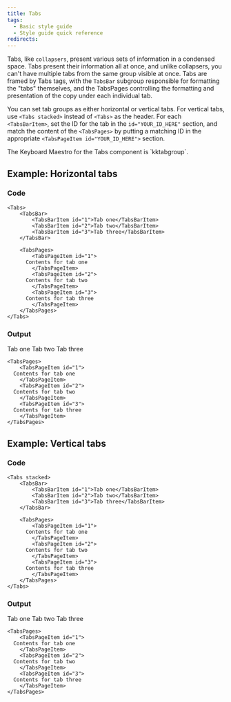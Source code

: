 ```yaml
---
title: Tabs
tags:
  - Basic style guide
  - Style guide quick reference
redirects:
---
```


Tabs, like `collapsers`, present various sets of information in a condensed space. Tabs present their information all at once, and unlike collapsers, you can't have multiple tabs from the same group visible at once. Tabs are framed by Tabs tags, with the `TabsBar` subgroup responsible for formatting the "tabs" themselves, and the TabsPages controlling the formatting and presentation of the copy under each individual tab. 

You can set tab groups as either horizontal or vertical tabs. For vertical tabs, use `<Tabs stacked>` instead of `<Tabs>` as the header. For each `<TabsBarItem>`, set the ID for the tab in the `id="YOUR_ID_HERE"` section, and match the content of the `<TabsPages>` by putting a matching ID in the appropriate `<TabsPageItem id="YOUR_ID_HERE">` section.

<Callout variant="tip">
The Keyboard Maestro for the Tabs component is `kktabgroup`.
</Callout>

## Example: Horizontal tabs

### Code

```
<Tabs>
	<TabsBar>
		<TabsBarItem id="1">Tab one</TabsBarItem>
		<TabsBarItem id="2">Tab two</TabsBarItem>
		<TabsBarItem id="3">Tab three</TabsBarItem>
	</TabsBar>

	<TabsPages>
		<TabsPageItem id="1">
      Contents for tab one
		</TabsPageItem>
		<TabsPageItem id="2">
      Contents for tab two
		</TabsPageItem>
		<TabsPageItem id="3">
      Contents for tab three
		</TabsPageItem>
	</TabsPages>
</Tabs>
```

### Output

<Tabs>
	<TabsBar>
		<TabsBarItem id="1">Tab one</TabsBarItem>
		<TabsBarItem id="2">Tab two</TabsBarItem>
		<TabsBarItem id="3">Tab three</TabsBarItem>
	</TabsBar>

	<TabsPages>
		<TabsPageItem id="1">
      Contents for tab one
		</TabsPageItem>
		<TabsPageItem id="2">
      Contents for tab two
		</TabsPageItem>
		<TabsPageItem id="3">
      Contents for tab three
		</TabsPageItem>
	</TabsPages>
</Tabs>


## Example: Vertical tabs

### Code

```
<Tabs stacked>
	<TabsBar>
		<TabsBarItem id="1">Tab one</TabsBarItem>
		<TabsBarItem id="2">Tab two</TabsBarItem>
		<TabsBarItem id="3">Tab three</TabsBarItem>
	</TabsBar>

	<TabsPages>
		<TabsPageItem id="1">
      Contents for tab one
		</TabsPageItem>
		<TabsPageItem id="2">
      Contents for tab two
		</TabsPageItem>
		<TabsPageItem id="3">
      Contents for tab three
		</TabsPageItem>
	</TabsPages>
</Tabs>
```

### Output

<Tabs stacked>
	<TabsBar>
		<TabsBarItem id="1">Tab one</TabsBarItem>
		<TabsBarItem id="2">Tab two</TabsBarItem>
		<TabsBarItem id="3">Tab three</TabsBarItem>
	</TabsBar>

	<TabsPages>
		<TabsPageItem id="1">
      Contents for tab one
		</TabsPageItem>
		<TabsPageItem id="2">
      Contents for tab two
		</TabsPageItem>
		<TabsPageItem id="3">
      Contents for tab three
		</TabsPageItem>
	</TabsPages>
</Tabs>
